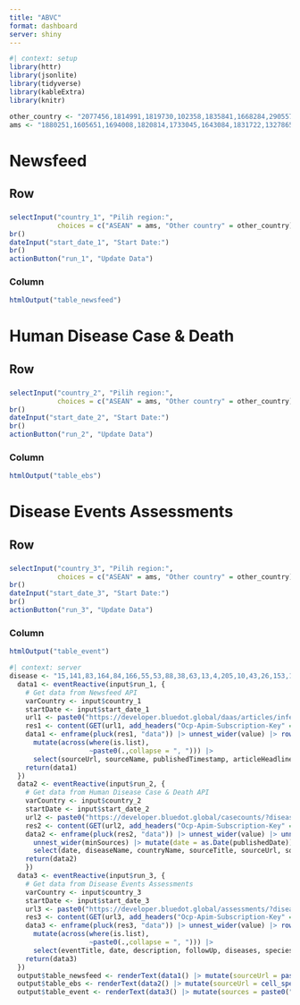 ```yaml
---
title: "ABVC"
format: dashboard
server: shiny
---
```


```r
#| context: setup
library(httr)
library(jsonlite)
library(tidyverse)
library(kableExtra)
library(knitr)

other_country <- "2077456,1814991,1819730,102358,1835841,1668284,290557,2635167,1861060,1821275,289688,337996,1269750,2750405,2186224,286963,1168579,2017370,1227603,1966436,298795,1210997,2921044,130758,99237,248816,1522867,1282028,934292,1282988,6252001,1512440,290291,6251999,4043988,285570,1559582,2088628,1252634,2623032,2205218,660013,3017382,390903,3175395,798544,953987,2510769,2661886,2658434,2782113,2802361,357994,294640,192950,2029969,3144096,935317,1218197,690791"
ams <- "1880251,1605651,1694008,1820814,1733045,1643084,1831722,1327865,1655842,1562822"
```


# Newsfeed
## Row
### {.sidebar}
```r
selectInput("country_1", "Pilih region:", 
            choices = c("ASEAN" = ams, "Other country" = other_country))
br()
dateInput("start_date_1", "Start Date:")
br()
actionButton("run_1", "Update Data")
```

### Column
```r
htmlOutput("table_newsfeed")
```

# Human Disease Case & Death
## Row
### {.sidebar}
```r
selectInput("country_2", "Pilih region:", 
            choices = c("ASEAN" = ams, "Other country" = other_country))
br()
dateInput("start_date_2", "Start Date:")
br()
actionButton("run_2", "Update Data")
```

### Column
```r
htmlOutput("table_ebs")
```

# Disease Events Assessments
## Row
### {.sidebar}
```r
selectInput("country_3", "Pilih region:", 
            choices = c("ASEAN" = ams, "Other country" = other_country))
br()
dateInput("start_date_3", "Start Date:")
br()
actionButton("run_3", "Update Data")
```

### Column
```r
htmlOutput("table_event")
```

```r
#| context: server
disease <- "15,141,83,164,84,166,55,53,88,38,63,13,4,205,10,43,26,153,156,162,6,110,113,136,212,215,216,224,264,200,41,40,39,37,64,239,47"
  data1 <- eventReactive(input$run_1, {
    # Get data from Newsfeed API
    varCountry <- input$country_1
    startDate <- input$start_date_1
    url1 <- paste0("https://developer.bluedot.global/daas/articles/infectious-diseases/?startDate=", startDate, "&locationIds=", varCountry,"&diseaseId=", disease, "&includeBody=false&includeDuplicates=false&excludeArticlesWithoutEvents=false&limit=1000&format=json&api-version=v1")
    res1 <- content(GET(url1, add_headers("Ocp-Apim-Subscription-Key" = "ae0e017fd9b9419a927a00f3f1524edb", "Cache-Control" = "no-cache")))
    data1 <- enframe(pluck(res1, "data")) |> unnest_wider(value) |> rowwise() %>% 
      mutate(across(where(is.list),
                    ~paste0(.,collapse = ", "))) |> 
      select(sourceUrl, sourceName, publishedTimestamp, articleHeadline, articleHeadlineTranslated, diseases, locations, affectedCategories, articleSummary, tags)
    return(data1)
  })
  data2 <- eventReactive(input$run_2, {
    # Get data from Human Disease Case & Death API
    varCountry <- input$country_2
    startDate <- input$start_date_2
    url2 <- paste0("https://developer.bluedot.global/casecounts/?diseaseIds=", disease, "&locationIds=", varCountry, "&subLocationTypes=6&startDate=", startDate, "&isAggregated=false&includeSources=true&api-version=v1")
    res2 <- content(GET(url2, add_headers("Ocp-Apim-Subscription-Key" = "52bd528ca9cd407394791ca418a7b409", "Cache-Control" = "no-cache")))
    data2 <- enframe(pluck(res2, "data")) |> unnest_wider(value) |> unnest(minSources) |> 
      unnest_wider(minSources) |> mutate(date = as.Date(publishedDate)) |> 
      select(date, diseaseName, countryName, sourceTitle, sourceUrl, sourceCategory)
    return(data2)
    })
  data3 <- eventReactive(input$run_3, {
    # Get data from Disease Events Assessments
    varCountry <- input$country_3
    startDate <- input$start_date_3
    url3 <- paste0("https://developer.bluedot.global/assessments/?diseaseIds=", disease, "&locationIds=", varCountry, "&startDate=", startDate, "&formatWithHtml=true&includeCsv=false&api-version=v1")
    res3 <- content(GET(url3, add_headers("Ocp-Apim-Subscription-Key" = "52bd528ca9cd407394791ca418a7b409", "Cache-Control" = "no-cache")))
    data3 <- enframe(pluck(res3, "data")) |> unnest_wider(value) |> rowwise() %>% 
      mutate(across(where(is.list),
                    ~paste0(.,collapse = ", "))) |> 
      select(eventTitle, date, description, followUp, diseases, species, location, concernLevel, concernDescription, sourceConfidenceLevel, sourceConfidenceDescription, sources)
    return(data3)
  })
  output$table_newsfeed <- renderText(data1() |> mutate(sourceUrl = paste0("<a href='", sourceUrl, "'target='blank_'>Full text</a>")) |> kable("html", escape = FALSE) |> kable_styling(bootstrap_options = c("hover", "condensed"), full_width = FALSE) |> column_spec(12, width = "30em"))
  output$table_ebs <- renderText(data2() |> mutate(sourceUrl = cell_spec("Full text", "html", link = sourceUrl)) |> kable("html", escape = FALSE) |> kable_styling(bootstrap_options = c("hover", "condensed")))
  output$table_event <- renderText(data3() |> mutate(sources = paste0("<a href='", sources, "'target='blank_'>Full text</a>")) |> kable("html", escape = FALSE) |> kable_styling(bootstrap_options = c("hover", "condensed"), full_width = FALSE))
```
